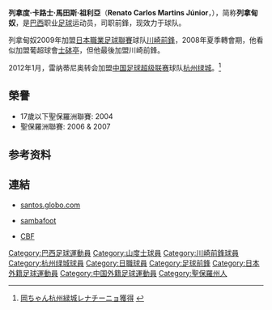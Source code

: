 {{noteTA
|G1=足球
|G2=南美球會
|T=zh-hans:雷纳托·卡洛斯·马丁斯·儒尼奥; zh-hk:列拿度·卡路士·馬田斯·祖利亞;
|1=zh-hans:雷纳托·卡洛斯·马丁斯·儒尼奥; zh-hk:列拿度·卡路士·馬田斯·祖利亞;
|2=zh-hans:雷纳蒂尼奥; zh-hk:列拿甸奴;
|3=zh-hans:伦蒂斯塔斯; zh-hk:雷提斯塔;
|4=zh-hans:波蒂莫嫩塞; zh-hk:樸迪莫倫斯;
|5=zh-hans:圣卡埃塔诺; zh-hk:聖卡坦奴;
}}
{{Football player infobox 
| playername = 列拿甸奴<br>Renatinho
| image = 	
| fullname = Renato Carlos Martins Júnior
| height = {{height|m=1.73}}
| dateofbirth = {{birth date and age|1987|5|14}} 
| cityofbirth = [[聖維森特_(聖保羅州)|聖維森特]] 
| countryofbirth = [[巴西|巴西]] 
| currentclub = {{le|Uttaradit F.C.||Uttaradit}}
| clubnumber = 
| position = [[中场|中场]]
| youthyears1 = 2003–2004
| youthclubs1 = [[桑托斯足球俱乐部|桑托斯]] 
| years1 = 2005–2008 
| clubs1 = [[桑托斯足球俱乐部|桑托斯]] 
| caps1 = 26
| goals1 = 3
| years2 = 2008–2011 
| clubs2 = [[倫蒂斯塔體育俱樂部|倫蒂斯塔]] 
| caps2 = 0
| goals2 = 0
| years3 = 2008–2010 
| clubs3 = → [[川崎前鋒|川崎前鋒]] (外借) 
| caps3 = 56
| goals3 = 21
| years4 = 2010
| clubs4 = → [[樸迪莫倫斯體育會|樸迪莫倫斯]] (外借)
| caps4 = 5
| goals4 = 1
| years5 = 2011
| clubs5 = → [[聖卡坦奴體育會|聖卡坦奴]] (外借)
| caps5 = 3
| goals5 = 0
| years6 = 2012
| clubs6 = → [[浙江能源绿城足球俱乐部|浙江能源绿城]] (外借)
| caps6 = 25
| goals6 = 8
| years7 = 2013–2014
| clubs7 = → [[樸迪莫倫斯體育會|樸迪莫倫斯]] (外借)
| caps7 = 2
| goals7 = 0
| years8 = 2014 
| clubs8 = {{link-en|Esporte Clube Santo André||Santo André}}
| caps8 = 0
| goals8 = 0
| years9 = 2015
| clubs9 = [[清萊聯足球會|清萊聯]]
| caps9 = 25
| goals9 = 3
| years10 = 2016
| clubs10 = [[科爾察史簡達堡足球會|科爾察史簡達堡]]
| caps10 = 10
| goals10 = 2
| years11 = 2016–2017
| clubs11 = {{link-en|Varzim S.C.}}
| caps11 = 11
| goals11 = 2
| years12 = 2017–2019
| clubs12 = {{link-en|市原胜绊足球俱乐部|Vonds Ichihara|市原胜绊}}
| caps12 = 
| goals12 = 
| years13 = 2020
| clubs13 = {{le|Associação Atlética Anapolina||Anapolina}}
| caps13 = 3
| goals13 = 1
| years14 = 2020
| clubs14 = [[巴西人足球俱乐部|巴西人]]
| caps14 = 6
| goals14 = 0
| years15 = 2021
| clubs15 = [[利倫斯體育會|利倫斯]]
| caps15 = 0
| goals15 = 0
| years16 = 2021–
| clubs16 = {{le|Uttaradit F.C.||Uttaradit}}
| caps16 = 0
| goals16 = 0
| nationalyears1 =
| nationalteam1 =
| nationalcaps1 =
| nationalgoals1 =
| club-update = 1 January 2019
}}

'''列拿度·卡路士·馬田斯·祖利亞'''（'''Renato Carlos Martins Júnior'''，{{bd|1987年|5月14日|||C}}），简称'''列拿甸奴'''，是[[巴西|巴西]]职业[[足球|足球]]运动员，司职前鋒，现效力于{{le|泰國丙組聯賽|Thai League 3}}球队{{le|Uttaradit F.C.||Uttaradit}}。

列拿甸奴2009年加盟[[日本職業足球聯賽|日本職業足球聯賽]]球队[[川崎前鋒|川崎前鋒]]，2008年夏季轉會期，他看似加盟葡超球會[[士砵亭|士砵亭]]，但他最後加盟川崎前鋒。

2012年1月，雷纳蒂尼奥转会加盟[[中国足球超级联赛|中国足球超级联赛]]球队[[杭州绿城|杭州绿城]]。<ref>[http://www.nikkansports.com/soccer/world/news/p-sc-tp3-20120120-892172.html 岡ちゃん杭州緑城レナチーニョ獲得] {{Wayback|url=http://www.nikkansports.com/soccer/world/news/p-sc-tp3-20120120-892172.html |date=20200808084457 }}{{ja icon}}</ref>

==榮譽==
*17歲以下聖保羅洲聯賽: 2004
*聖保羅洲聯賽: 2006 & 2007

==参考资料==
{{reflist}}

{{2012年中超分类名单杭州}}

==連結==
*{{pt icon}} [https://web.archive.org/web/20071224151415/http://santos.globo.com/futebol_jogador.php?cod=359 santos.globo.com]
*{{en icon}} [https://web.archive.org/web/20071112083347/http://www.sambafoot.co.uk/players/1640_Renatinho.html sambafoot]
*{{pt icon}} [https://web.archive.org/web/20080505223202/http://200.159.15.35/registro/registro.aspx?s=169995 CBF]

{{DEFAULTSORT:Renatinho}}
[[Category:巴西足球運動員|Category:巴西足球運動員]]
[[Category:山度士球員|Category:山度士球員]]
[[Category:川崎前鋒球員|Category:川崎前鋒球員]]
[[Category:杭州绿城球員|Category:杭州绿城球員]]
[[Category:日職球員|Category:日職球員]]
[[Category:足球前鋒|Category:足球前鋒]]
[[Category:日本外籍足球運動員|Category:日本外籍足球運動員]]
[[Category:中国外籍足球運動員|Category:中国外籍足球運動員]]
[[Category:聖保羅州人|Category:聖保羅州人]]